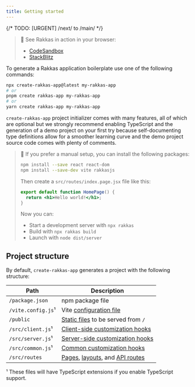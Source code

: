 ```yaml
---
title: Getting started
---
```


{/* TODO: [URGENT] /next/ to /main/ */}

> 🚀 See Rakkas in action in your browser:
>
> - [CodeSandbox](https://codesandbox.io/s/github/rakkasjs/rakkasjs/tree/next/examples/todo?file=/src/routes/index.page.tsx)
> - [StackBlitz](https://stackblitz.com/github/rakkasjs/rakkasjs/tree/next/examples/todo?file=src%2Froutes%2Findex.page.tsx)

To generate a Rakkas application boilerplate use one of the following commands:

```bash
npx create-rakkas-app@latest my-rakkas-app
# or
pnpm create rakkas-app my-rakkas-app
# or
yarn create rakkas-app my-rakkas-app
```

`create-rakkas-app` project initializer comes with many features, all of which are optional but we strongly recommend enabling TypeScript and the generation of a demo project on your first try because self-documenting type definitions allow for a smoother learning curve and the demo project source code comes with plenty of comments.

> 👷 If you prefer a manual setup, you can install the following packages:
>
> ```bash
> npm install --save react react-dom
> npm install --save-dev vite rakkasjs
> ```
>
> Then create a `src/routes/index.page.jsx` file like this:
>
> ```jsx
> export default function HomePage() {
> 	return <h1>Hello world!</h1>;
> }
> ```
>
> Now you can:
>
> - Start a development server with `npx rakkas`
> - Build with `npx rakkas build`
> - Launch with `node dist/server`

## Project structure

By default, `create-rakkas-app` generates a project with the following structure:

| Path               | Description                                                                        |
| ------------------ | ---------------------------------------------------------------------------------- |
| `/package.json`    | npm package file                                                                   |
| `/vite.config.js`¹ | Vite [configuration file](./configuration-options)                                 |
| `/public`          | [Static files](./serving-static-files) to be served from `/`                       |
| `/src/client.js`¹  | [Client-side customization hooks](./customization-hooks#server-side)               |
| `/src/server.js`¹  | [Server-side customization hooks](./customization-hooks#client-side)               |
| `/src/common.js`¹  | [Common customization hooks](./customization-hooks#common)                         |
| `/src/routes`      | [Pages](./pages-and-routing), [layouts](./layouts), and [API routes](./api-routes) |

¹ These files will have TypeScript extensions if you enable TypeScript support.
